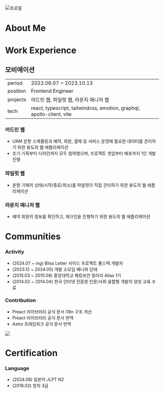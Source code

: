 
![프로필](./images/profile.webp)

# About Me

<AboutMe />

# Work Experience

## 모비에이션

|          |                                                                       |
| -------- | --------------------------------------------------------------------- |
| period   | 2022.06.07 ~ 2023.10.13                                               |
| position | Frontend Engineer                                                     |
| projects | 어드민 웹, 파일럿 웹, 라운지 매니저 웹                                |
| tech     | react, typescript, tailwindcss, emotion, graphql, apollo-client, vite |

### 어드민 웹

- UAM 운항 스케줄링과 예약, 회원, 결제 등 서비스 운영에 필요한 데이터를 관리하기 위한 용도의 웹 애플리케이션
- 초기 기획부터 디자인까지 모두 참여했으며, 프로젝트 셋업부터 배포까지 1인 개발 진행

### 파일럿 웹

- 운항 기체의 상태(시작/종료/취소)를 파일럿이 직접 관리하기 위한 용도의 웹 애플리케이션

### 라운지 매니저 웹

- 예약 회원의 정보를 확인하고, 체크인을 진행하기 위한 용도의 웹 애플리케이션

# Communities

### Activity

- (2024.07 ~ ing) Bliss Letter 사이드 프로젝트 풀스택 개발자
- (2023.12 ~ 2024.05) 개발 소모임 베니와 단테
- (2015.03 ~ 2015.08) 중앙대학교 해킹보안 동아리 Alias 1기
- (2014.02 ~ 2014.04) 한국 인터넷 진흥원 인문/사회 융합형 개발자 양성 교육 수료

### Contribution

- Preact 라이브러리 공식 문서 i18n 구조 개선
- Preact 라이브러리 공식 문서 번역
- Astro 프레임워크 공식 문서 번역

![](https://astro.badg.es/v2/contributor/n0hack.svg)

# Certification

### Language

- (2024.08) 일본어 JLPT N2
- (2018.02) 한자 3급
